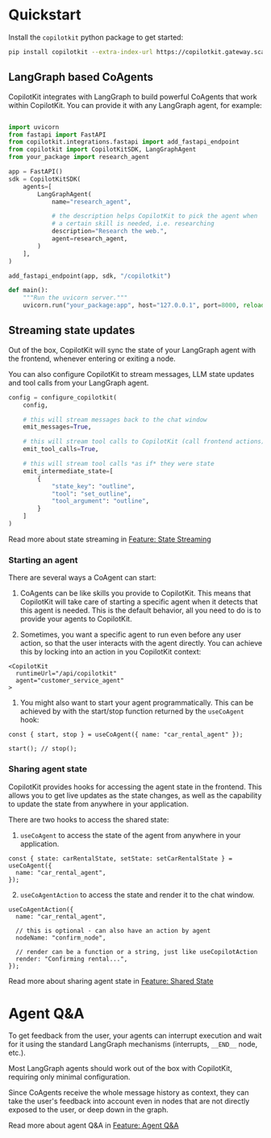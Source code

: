 # Quickstart

Install the `copilotkit` python package to get started:

```bash
pip install copilotkit --extra-index-url https://copilotkit.gateway.scarf.sh/simple/
```

## LangGraph based CoAgents

CopilotKit integrates with LangGraph to build powerful CoAgents that work within CopilotKit. You can
provide it with any LangGraph agent, for example:

```python

import uvicorn
from fastapi import FastAPI
from copilotkit.integrations.fastapi import add_fastapi_endpoint
from copilotkit import CopilotKitSDK, LangGraphAgent
from your_package import research_agent

app = FastAPI()
sdk = CopilotKitSDK(
    agents=[
        LangGraphAgent(
            name="research_agent",

            # the description helps CopilotKit to pick the agent when
            # a certain skill is needed, i.e. researching
            description="Research the web.",
            agent=research_agent,
        )
    ],
)

add_fastapi_endpoint(app, sdk, "/copilotkit")

def main():
    """Run the uvicorn server."""
    uvicorn.run("your_package:app", host="127.0.0.1", port=8000, reload=True)

```

## Streaming state updates

Out of the box, CopilotKit will sync the state of your LangGraph agent with the frontend,
whenever entering or exiting a node.

You can also configure CopilotKit to stream messages, LLM state updates and tool calls
from your LangGraph agent.

```python
config = configure_copilotkit(
    config,

    # this will stream messages back to the chat window
    emit_messages=True,

    # this will stream tool calls to CopilotKit (call frontend actions)
    emit_tool_calls=True,

    # this will stream tool calls *as if* they were state
    emit_intermediate_state=[
	    {
		    "state_key": "outline",
		    "tool": "set_outline",
		    "tool_argument": "outline",
	    }
    ]
)
```

Read more about state streaming in [Feature: State Streaming](/coagents/feature-state-streaming)

### Starting an agent

There are several ways a CoAgent can start:

1. CoAgents can be like skills you provide to CopilotKit. This means that CopilotKit will take care of starting a specific agent when it detects that this agent is needed. This is the default behavior, all you need to do is to provide your agents to CopilotKit.

1. Sometimes, you want a specific agent to run even before any user action, so that the user interacts with the agent directly. You can achieve this by locking into an action in you CopilotKit context:

```tsx
<CopilotKit
  runtimeUrl="/api/copilotkit"
  agent="customer_service_agent"
>
```

1. You might also want to start your agent programmatically. This can be achieved by with the start/stop function returned by the `useCoAgent` hook:

```tsx
const { start, stop } = useCoAgent({ name: "car_rental_agent" });

start(); // stop();
```

### Sharing agent state

CopilotKit provides hooks for accessing the agent state in the frontend. This allows you to get
live updates as the state changes, as well as the capability to update the state from anywhere in your application.

There are two hooks to access the shared state:

1. `useCoAgent` to access the state of the agent from anywhere in your application.

```tsx
const { state: carRentalState, setState: setCarRentalState } = useCoAgent({
  name: "car_rental_agent",
});
```

2. `useCoAgentAction` to access the state and render it to the chat window.

```tsx
useCoAgentAction({
  name: "car_rental_agent",

  // this is optional - can also have an action by agent
  nodeName: "confirm_node",

  // render can be a function or a string, just like useCopilotAction
  render: "Confirming rental...",
});
```

Read more about sharing agent state in [Feature: Shared State](/coagents/feature-shared-state)

# Agent Q&A

To get feedback from the user, your agents can interrupt execution and wait for it using the standard
LangGraph mechanisms (interrupts, `__END__` node, etc.).

Most LangGraph agents should work out of the box with CopilotKit, requiring only minimal configuration.

Since CoAgents receive the whole message history as context, they can take the user's feedback into account
even in nodes that are not directly exposed to the user, or deep down in the graph.

Read more about agent Q&A in [Feature: Agent Q&A](/coagents/feature-agent-qna)

